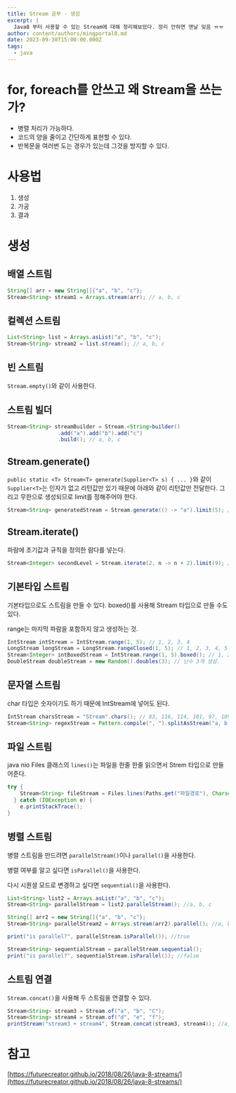 ```yaml
---
title: Stream 공부 - 생성
excerpt: |
  Java8 부터 사용할 수 있는 Stream에 대해 정리해보았다. 정리 안하면 맨날 잊음 ㅠㅠ
author: content/authors/mingportal0.md
date: 2023-09-30T15:00:00.000Z
tags:
  - java
---
```


# for, foreach를 안쓰고 왜 Stream을 쓰는가?

* 병렬 처리가 가능하다.
* 코드의 양을 줄이고 간단하게 표현할 수 있다.
* 반복문을 여러번 도는 경우가 있는데 그것을 방지할 수 있다.

# 사용법

1. 생성
2. 가공
3. 결과

# 생성

## 배열 스트림

```java
String[] arr = new String[]{"a", "b", "c"};
Stream<String> stream1 = Arrays.stream(arr); // a, b, c
```

## 컬렉션 스트림

```java
List<String> list = Arrays.asList("a", "b", "c");
Stream<String> stream2 = list.stream(); // a, b, c
```

## 빈 스트림

`Stream.empty()`와 같이 사용한다.

## 스트림 빌더

```java
Stream<String> streamBuilder = Stream.<String>builder()
				.add("a").add("b").add("c")
				.build(); // a, b, c
```

## Stream.generate()

`public static <T> Stream<T> generate(Supplier<T> s) { ... }`와 같이 `Supplier<T>`는 인자가 없고 리턴값만 있기 때문에 아래와 같이 리턴값만 전달한다. 그리고 무한으로 생성되므로 limit를 정해주어야 한다.

```java
Stream<String> generatedStream = Stream.generate(() -> "a").limit(5); // a, a, a, a, a
```

## Stream.iterate()

파람에 초기값과 규칙을 정의한 람다를 넣는다.

```java
Stream<Integer> secondLevel = Stream.iterate(2, n -> n + 2).limit(9); // 2, 4, 6, 8, 10, 12, 14, 16, 18
```

## 기본타입 스트림

기본타입으로도 스트림을 만들 수 있다. boxed()를 사용해 Stream 타입으로 만들 수도 있다.

range는 마지막 파람을 포함하지 않고 생성하는 것.

```java
IntStream intStream = IntStream.range(1, 5); // 1, 2, 3, 4
LongStream longStream = LongStream.rangeClosed(1, 5); // 1, 2, 3, 4, 5
Stream<Integer> intBoxedStream = IntStream.range(1, 5).boxed(); // 1, 2, 3, 4
DoubleStream doubleStream = new Random().doubles(3); // 난수 3개 생성.
```

## 문자열 스트림

char 타입은 숫자이기도 하기 때문에 IntStream에 넣어도 된다.

```java
IntStream charsStream = "Stream".chars(); // 83, 116, 114, 101, 97, 109
Stream<String> regexStream = Pattern.compile(", ").splitAsStream("a, b, c"); // a, b, c
```

## 파일 스트림

java nio Files 클래스의 `lines()`는 파일을 한줄 한줄 읽으면서 Strem 타입으로 만들어준다.

```java
try {
    Stream<String> fileStream = Files.lines(Paths.get("파일경로"), Charset.forName("UTF-8"));
  } catch (IOException e) {
    e.printStackTrace();
}
```

## 병렬 스트림

병렬 스트림을 만드려면 `parallelStream()`이나 `parallel()`을 사용한다.

병렬 여부를 알고 싶다면 `isParallel()`을 사용한다.

다시 시퀀셜 모드로 변경하고 싶다면 `sequential()`을 사용한다.

```java
List<String> list2 = Arrays.asList("a", "b", "c"); 
Stream<String> parallelStream = list2.parallelStream(); //a, b, c

String[] arr2 = new String[]{"a", "b", "c"};
Stream<String> parallelStream2 = Arrays.stream(arr2).parallel(); //a, b, c

print("is parallel?", parallelStream.isParallel()); //true

Stream<String> sequentialStream = parallelStream.sequential();
print("is parallel?", sequentialStream.isParallel()); //false
```

## 스트림 연결

`Stream.concat()`을 사용해 두 스트림을 연결할 수 있다.

```java
Stream<String> stream3 = Stream.of("a", "b", "C");
Stream<String> stream4 = Stream.of("d", "e", "f");
printStream("stream3 + stream4", Stream.concat(stream3, stream4)); //a, b, c, d, e, f
```

# 참고

[https://futurecreator.github.io/2018/08/26/java-8-streams/](https://futurecreator.github.io/2018/08/26/java-8-streams/)
